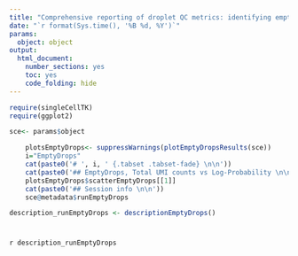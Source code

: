 ```yaml
---
title: "Comprehensive reporting of droplet QC metrics: identifying empty droplets using emptyDrops"
date: "`r format(Sys.time(), '%B %d, %Y')`"
params: 
  object: object
output:
  html_document:
    number_sections: yes
    toc: yes
    code_folding: hide
---
```

```r
require(singleCellTK)
require(ggplot2)
```

```r
sce<- params$object
```

```r
    plotsEmptyDrops<- suppressWarnings(plotEmptyDropsResults(sce))
    i="EmptyDrops"
    cat(paste0('# ', i, ' {.tabset .tabset-fade} \n\n'))
    cat(paste0('## EmptyDrops, Total UMI counts vs Log-Probability \n\n'))
    plotsEmptyDrops$scatterEmptyDrops[[1]]
    cat(paste0('## Session info \n\n'))
    sce@metadata$runEmptyDrops
```

```r
description_runEmptyDrops <- descriptionEmptyDrops()
```
# {.unlisted .unnumbered .toc-ignore}
`r description_runEmptyDrops`